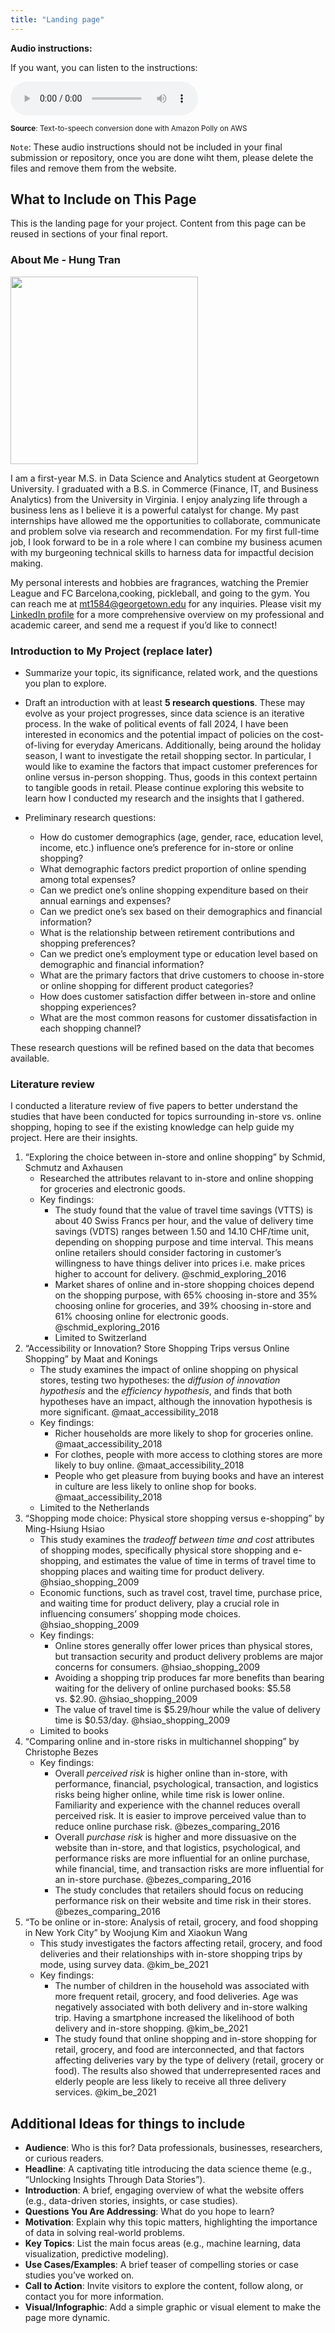 ```yaml
---
title: "Landing page"
---
```


**Audio instructions:**

If you want, you can listen to the instructions:

<audio controls><source src="audio/landing-page-instructions.mp3" type="audio/mpeg"></audio>

<sup> **Source**: Text-to-speech conversion done with Amazon Polly on AWS </sup>

`Note`: These audio instructions should not be included in your final submission or repository, once you are done wiht them, please delete the files and remove them from the website. 


## What to Include on This Page

This is the landing page for your project. Content from this page can be reused in sections of your final report.


### About Me - Hung Tran
![](assets/Headshot1.JPG){width=300}

I am a first-year M.S. in Data Science and Analytics student at Georgetown University. I graduated with a B.S. in Commerce (Finance, IT, and Business Analytics) from the University in Virginia. I enjoy analyzing life through a business lens as I believe it is a powerful catalyst for change. My past internships have allowed me the opportunities to collaborate, communicate and problem solve via research and recommendation. For my first full-time job, I look forward to be in a role where I can combine my business acumen with my burgeoning technical skills to harness data for impactful decision making. 

My personal interests and hobbies are fragrances, watching the Premier League and FC Barcelona,cooking, pickleball, and going to the gym. 
You can reach me at <mt1584@georgetown.edu> for any inquiries. Please visit my [LinkedIn profile](https://www.linkedin.com/in/hungtran8/) for a more comprehensive overview on my professional and academic career, and send me a request if you'd like to connect! 


### Introduction to My Project (replace later) 

- Summarize your topic, its significance, related work, and the questions you plan to explore.
- Draft an introduction with at least **5 research questions**. These may evolve as your project progresses, since data science is an iterative process.
In the wake of political events of fall 2024, I have been interested in economics and the potential impact of policies on the cost-of-living for everyday Americans. Additionally, being around the holiday season, I want to investigate the retail shopping sector. In particular, I would like to examine the factors that impact customer preferences for online versus in-person shopping. Thus, goods in this context pertainn to tangible goods in retail. Please continue exploring this website to learn how I conducted my research and the insights that I gathered. 

- Preliminary research questions:
  - How do customer demographics (age, gender, race, education level, income, etc.) influence one's preference for in-store or online shopping?
  - What demographic factors predict proportion of online spending among total expenses?
  - Can we predict one's online shopping expenditure based on their annual earnings and expenses?
  - Can we predict one's sex based on their demographics and financial information?
  - What is the relationship between retirement contributions and shopping preferences?
  - Can we predict one's employment type or education level based on demographic and financial information?
  - What are the primary factors that drive customers to choose in-store or online shopping for different product categories?
  - How does customer satisfaction differ between in-store and online shopping experiences?
  - What are the most common reasons for customer dissatisfaction in each shopping channel?

These research questions will be refined based on the data that becomes available. 

### Literature review

I conducted a literature review of five papers to better understand the studies that have been conducted for topics surrounding in-store vs. online shopping, hoping to see if the existing knowledge can help guide my project. Here are their insights.

1. "Exploring the choice between in-store and online shopping" by Schmid, Schmutz and Axhausen
   * Researched the attributes relavant to in-store and online shopping for groceries and electronic goods.
   * Key findings:
     * The study found that the value of travel time savings (VTTS) is about 40 Swiss Francs per hour, and the value of delivery time savings (VDTS) ranges between 1.50 and 14.10 CHF/time unit, depending on shopping purpose and time interval. This means online retailers should consider factoring in customer's willingness to have things deliver into prices i.e. make prices higher to account for delivery. @schmid_exploring_2016
     * Market shares of online and in-store shopping choices depend on the shopping purpose, with 65% choosing in-store and 35% choosing online for groceries, and 39% choosing in-store and 61% choosing online for electronic goods. @schmid_exploring_2016
     * Limited to Switzerland
2. "Accessibility or Innovation? Store Shopping Trips versus Online Shopping" by Maat and Konings
   * The study examines the impact of online shopping on physical stores, testing two hypotheses: the *diffusion of innovation hypothesis* and the *efficiency hypothesis*, and finds that both hypotheses have an impact, although the innovation hypothesis is more significant. @maat_accessibility_2018
   * Key findings:
     * Richer households are more likely to shop for groceries online. @maat_accessibility_2018
     * For clothes, people with more access to clothing stores are more likely to buy online. @maat_accessibility_2018
     * People who get pleasure from buying books and have an interest in culture are less likely to online shop for books. @maat_accessibility_2018
   * Limited to the Netherlands
3. "Shopping mode choice: Physical store shopping versus e-shopping" by Ming-Hsiung Hsiao
   * This study examines the *tradeoff between time and cost* attributes of shopping modes, specifically physical store shopping and e-shopping, and estimates the value of time in terms of travel time to shopping places and waiting time for product delivery. @hsiao_shopping_2009
   * Economic functions, such as travel cost, travel time, purchase price, and waiting time for product delivery, play a crucial role in influencing consumers' shopping mode choices. @hsiao_shopping_2009
   * Key findings:
     * Online stores generally offer lower prices than physical stores, but transaction security and product delivery problems are major concerns for consumers. @hsiao_shopping_2009
     * Avoiding a shopping trip produces far more benefits than bearing waiting for the delivery of online purchased books: $5.58 vs. $2.90. @hsiao_shopping_2009
     * The value of travel time is $5.29/hour while the value of delivery time is $0.53/day. @hsiao_shopping_2009
   * Limited to books
4. "Comparing online and in-store risks in multichannel shopping" by Christophe Bezes
   * Key findings:
     * Overall *perceived risk* is higher online than in-store, with performance, financial, psychological, transaction, and logistics risks being higher online, while time risk is lower online. Familiarity and experience with the channel reduces overall perceived risk. It is easier to improve perceived value than to reduce online purchase risk. @bezes_comparing_2016
     * Overall *purchase risk* is higher and more dissuasive on the website than in-store, and that logistics, psychological, and performance risks are more influential for an online purchase, while financial, time, and transaction risks are more influential for an in-store purchase. @bezes_comparing_2016
     * The study concludes that retailers should focus on reducing performance risk on their website and time risk in their stores. @bezes_comparing_2016
5. "To be online or in-store: Analysis of retail, grocery, and food shopping in New York City" by Woojung Kim and Xiaokun Wang
   * This study investigates the factors affecting retail, grocery, and food deliveries and their relationships with in-store shopping trips by mode, using survey data. @kim_be_2021
   * Key findings:
     * The number of children in the household was associated with more frequent retail, grocery, and food deliveries. Age was negatively associated with both delivery and in-store walking trip. Having a smartphone increased the likelihood of both delivery and in-store shopping. @kim_be_2021
     * The study found that online shopping and in-store shopping for retail, grocery, and food are interconnected, and that factors affecting deliveries vary by the type of delivery (retail, grocery or food). The results also showed that underrepresented races and elderly people are less likely to receive all three delivery services. @kim_be_2021

## Additional Ideas for things to include 

- **Audience**: Who is this for? Data professionals, businesses, researchers, or curious readers.
- **Headline**: A captivating title introducing the data science theme (e.g., "Unlocking Insights Through Data Stories").
- **Introduction**: A brief, engaging overview of what the website offers (e.g., data-driven stories, insights, or case studies).
- **Questions You Are Addressing**: What do you hope to learn?
- **Motivation**: Explain why this topic matters, highlighting the importance of data in solving real-world problems.
- **Key Topics**: List the main focus areas (e.g., machine learning, data visualization, predictive modeling).
- **Use Cases/Examples**: A brief teaser of compelling stories or case studies you’ve worked on.
- **Call to Action**: Invite visitors to explore the content, follow along, or contact you for more information.
- **Visual/Infographic**: Add a simple graphic or visual element to make the page more dynamic.
